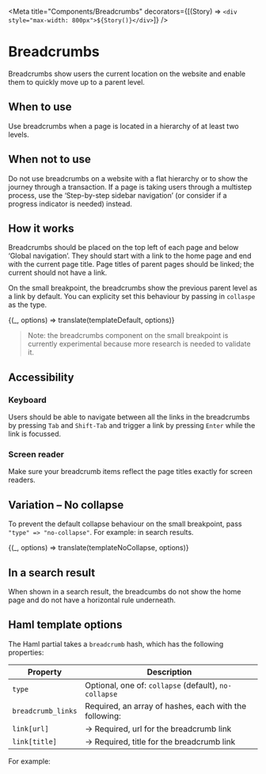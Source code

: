 

<Meta
  title="Components/Breadcrumbs"
  decorators={[(Story) => `<div style="max-width: 800px">${Story()}</div>`]}
/>

# Breadcrumbs

Breadcrumbs show users the current location on the website and enable them to quickly move up to a parent level.

## When to use

Use breadcrumbs when a page is located in a hierarchy of at least two levels. 

## When not to use

Do not use breadcrumbs on a website with a flat hierarchy or to show the journey through a transaction. If a page is taking users through a multistep process, use the ‘Step-by-step sidebar navigation’ (or consider if a progress indicator is needed) instead.

## How it works

Breadcrumbs should be placed on the top left of each page and below ‘Global navigation’. They should start with a link to the home page and end with the current page title. Page titles of parent pages should be linked; the current should not have a link.

On the small breakpoint, the breadcrumbs show the previous parent level as a link by default. You can explicity set this behaviour by passing in
`collaspe` as the type.

<Preview>
  <Story
    name="Breadcrumbs (default)"
    parameters={{ docs: { source: { code: templateDefault.raw } } }}
  >
    {(_, options) => translate(templateDefault, options)}
  </Story>
</Preview>

> Note: the breadcrumbs component on the small breakpoint is currently experimental because more research is needed to validate it. 

## Accessibility

### Keyboard

Users should be able to navigate between all the links in the breadcrumbs by pressing `Tab` and `Shift-Tab` and trigger a link by pressing `Enter` while the link is focussed. 

### Screen reader

Make sure your breadcrumb items reflect the page titles exactly for screen readers. 


## Variation – No collapse

To prevent the default collapse behaviour on the small breakpoint, pass `"type" => "no-collapse"`. For example: in search results. 


<Preview>
  <Story
    name="Breadcrumbs (No collapse)"
    parameters={{ docs: { source: { code: templateNoCollapse.raw } } }}
  >
    {(_, options) => translate(templateNoCollapse, options)}
  </Story>
</Preview>

## In a search result

When shown in a search result, the breadcumbs do not show the home page and do not have a horizontal rule underneath.

## Haml template options

The Haml partial takes a `breadcrumb` hash, which has the following properties:

| Property           | Description                                            |
| ------------------ | ------------------------------------------------------ |
| `type`             | Optional, one of: `collapse` (default), `no-collapse`  |
| `breadcrumb_links` | Required, an array of hashes, each with the following: |
| `link[url]`        | &rarr; Required, url for the breadcrumb link           |
| `link[title]`      | &rarr; Required, title for the breadcrumb link         |

For example:

<Source dark="true" language="haml" code={templateNoCollapse.raw} />
